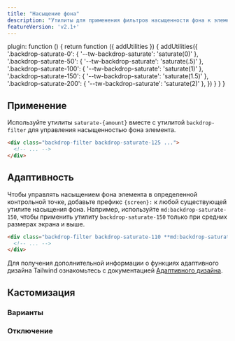 ```yaml
---
title: "Насыщение фона"
description: "Утилиты для применения фильтров насыщенности фона к элементу."
featureVersion: 'v2.1+'
---
```



  plugin: function () {
    return function ({ addUtilities }) {
      addUtilities({
        '.backdrop-saturate-0': { '--tw-backdrop-saturate': 'saturate(0)' },
        '.backdrop-saturate-50': { '--tw-backdrop-saturate': 'saturate(.5)' },
        '.backdrop-saturate-100': { '--tw-backdrop-saturate': 'saturate(1)' },
        '.backdrop-saturate-150': { '--tw-backdrop-saturate': 'saturate(1.5)' },
        '.backdrop-saturate-200': { '--tw-backdrop-saturate': 'saturate(2)' },
      })
    }
  }
}

## Применение

Используйте утилиты `saturate-{amount}` вместе с утилитой `backdrop-filter` для управления насыщенностью фона элемента.

```html
<div class="backdrop-filter backdrop-saturate-125 ...">
  <!-- ... -->
</div>
```

## Адаптивность

Чтобы управлять насыщением фона элемента в определенной контрольной точке, добавьте префикс `{screen}:` к любой существующей утилите насыщения фона. Например, используйте `md:backdrop-saturate-150`, чтобы применить утилиту `backdrop-saturate-150` только при средних размерах экрана и выше.

```html
<div class="backdrop-filter backdrop-saturate-110 **md:backdrop-saturate-150** ...">
  <!-- ... -->
</div>
```

Для получения дополнительной информации о функциях адаптивного дизайна Tailwind ознакомьтесь с документацией [Адаптивного дизайна](/docs/responsive-design).

## Кастомизация

### Варианты

<Variants plugin="backdropSaturate" name="backdrop saturate" />

### Отключение

<Disabling plugin="backdropSaturate" name="backdrop saturate" />
